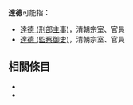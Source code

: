'''達德'''可能指：

* [[達德_(刑部主事)|達德 (刑部主事)]]，清朝宗室、官員
* [[達德_(監察御史)|達德 (監察御史)]]，清朝宗室、官員

== 相關條目 ==
*{{lookfrom}}
*{{lookfrom|达德}}


{{消歧義|D|Cat=二字消歧義}}